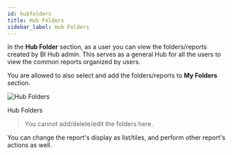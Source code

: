 ---
id: hubfolders
title: Hub Folders
sidebar_label: Hub Folders
---


In the **Hub Folder** section, as a user you can view the folders/reports created by BI Hub admin.
This serves as a general Hub for all the users to view the common reports organized by users.

You are allowed to also select and add the folders/reports to **My Folders** section.

  <div class="center">
    <Zoom>
      <img alt="Hub Folders" src={useBaseUrl('doc-images/user-guide/vbi1.png')}/>
    </Zoom>
    <p>Hub Folders</p>
  </div>

> You cannot add/delete/edit the folders here.

You can change the report's display as list/tiles, and perform other report's actions as well.
